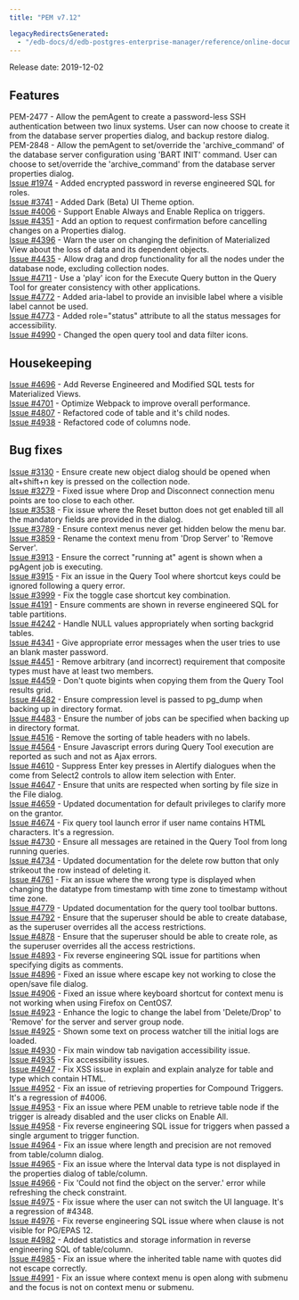 ```yaml
---
title: "PEM v7.12"

legacyRedirectsGenerated:
  - "/edb-docs/d/edb-postgres-enterprise-manager/reference/online-documentation/8.0/pem_release_notes_7_12.html"
---
```


Release date: 2019-12-02

## Features

PEM-2477 - Allow the pemAgent to create a password-less SSH authentication between two linux systems. User can now choose to create it from the database server properties dialog, and backup restore dialog.  
PEM-2848 - Allow the pemAgent to set/override the 'archive_command' of the database server configuration using 'BART INIT' command. User can choose to set/override the 'archive_command' from the database server properties dialog.  
[Issue #1974](https://redmine.postgresql.org/issues/1974) - Added encrypted password in reverse engineered SQL for roles.  
[Issue #3741](https://redmine.postgresql.org/issues/3741) - Added Dark (Beta) UI Theme option.  
[Issue #4006](https://redmine.postgresql.org/issues/4006) - Support Enable Always and Enable Replica on triggers.  
[Issue #4351](https://redmine.postgresql.org/issues/4351) - Add an option to request confirmation before cancelling changes on a Properties dialog.  
[Issue #4396](https://redmine.postgresql.org/issues/4396) - Warn the user on changing the definition of Materialized View about the loss of data and its dependent objects.  
[Issue #4435](https://redmine.postgresql.org/issues/4435) - Allow drag and drop functionality for all the nodes under the database node, excluding collection nodes.  
[Issue #4711](https://redmine.postgresql.org/issues/4711) - Use a 'play' icon for the Execute Query button in the Query Tool for greater consistency with other applications.  
[Issue #4772](https://redmine.postgresql.org/issues/4772) - Added aria-label to provide an invisible label where a visible label cannot be used.  
[Issue #4773](https://redmine.postgresql.org/issues/4773) - Added role="status" attribute to all the status messages for accessibility.  
[Issue #4990](https://redmine.postgresql.org/issues/4990) - Changed the open query tool and data filter icons.

## Housekeeping

[Issue #4696](https://redmine.postgresql.org/issues/4696) - Add Reverse Engineered and Modified SQL tests for Materialized Views.  
[Issue #4701](https://redmine.postgresql.org/issues/4701) - Optimize Webpack to improve overall performance.  
[Issue #4807](https://redmine.postgresql.org/issues/4807) - Refactored code of table and it's child nodes.  
[Issue #4938](https://redmine.postgresql.org/issues/4938) - Refactored code of columns node.

## Bug fixes

[Issue #3130](https://redmine.postgresql.org/issues/3130) - Ensure create new object dialog should be opened when alt+shift+n key is pressed on the collection node.  
[Issue #3279](https://redmine.postgresql.org/issues/3279) - Fixed issue where Drop and Disconnect connection menu points are too close to each other.  
[Issue #3538](https://redmine.postgresql.org/issues/3538) - Fix issue where the Reset button does not get enabled till all the mandatory fields are provided in the dialog.  
[Issue #3789](https://redmine.postgresql.org/issues/3789) - Ensure context menus never get hidden below the menu bar.  
[Issue #3859](https://redmine.postgresql.org/issues/3859) - Rename the context menu from 'Drop Server' to 'Remove Server'.  
[Issue #3913](https://redmine.postgresql.org/issues/3913) - Ensure the correct "running at" agent is shown when a pgAgent job is executing.  
[Issue #3915](https://redmine.postgresql.org/issues/3915) - Fix an issue in the Query Tool where shortcut keys could be ignored following a query error.  
[Issue #3999](https://redmine.postgresql.org/issues/3999) - Fix the toggle case shortcut key combination.  
[Issue #4191](https://redmine.postgresql.org/issues/4191) - Ensure comments are shown in reverse engineered SQL for table partitions.  
[Issue #4242](https://redmine.postgresql.org/issues/4242) - Handle NULL values appropriately when sorting backgrid tables.  
[Issue #4341](https://redmine.postgresql.org/issues/4341) - Give appropriate error messages when the user tries to use an blank master password.  
[Issue #4451](https://redmine.postgresql.org/issues/4451) - Remove arbitrary (and incorrect) requirement that composite types must have at least two members.  
[Issue #4459](https://redmine.postgresql.org/issues/4459) - Don't quote bigints when copying them from the Query Tool results grid.  
[Issue #4482](https://redmine.postgresql.org/issues/4482) - Ensure compression level is passed to pg_dump when backing up in directory format.  
[Issue #4483](https://redmine.postgresql.org/issues/4483) - Ensure the number of jobs can be specified when backing up in directory format.  
[Issue #4516](https://redmine.postgresql.org/issues/4516) - Remove the sorting of table headers with no labels.  
[Issue #4564](https://redmine.postgresql.org/issues/4564) - Ensure Javascript errors during Query Tool execution are reported as such and not as Ajax errors.  
[Issue #4610](https://redmine.postgresql.org/issues/4610) - Suppress Enter key presses in Alertify dialogues when the come from Select2 controls to allow item selection with Enter.  
[Issue #4647](https://redmine.postgresql.org/issues/4647) - Ensure that units are respected when sorting by file size in the File dialog.  
[Issue #4659](https://redmine.postgresql.org/issues/4659) - Updated documentation for default privileges to clarify more on the grantor.  
[Issue #4674](https://redmine.postgresql.org/issues/4674) - Fix query tool launch error if user name contains HTML characters. It's a regression.  
[Issue #4730](https://redmine.postgresql.org/issues/4730) - Ensure all messages are retained in the Query Tool from long running queries.  
[Issue #4734](https://redmine.postgresql.org/issues/4734) - Updated documentation for the delete row button that only strikeout the row instead of deleting it.  
[Issue #4761](https://redmine.postgresql.org/issues/4761) - Fix an issue where the wrong type is displayed when changing the datatype from timestamp with time zone to timestamp without time zone.  
[Issue #4779](https://redmine.postgresql.org/issues/4779) - Updated documentation for the query tool toolbar buttons.  
[Issue #4792](https://redmine.postgresql.org/issues/4792) - Ensure that the superuser should be able to create database, as the superuser overrides all the access restrictions.  
[Issue #4878](https://redmine.postgresql.org/issues/4878) - Ensure that the superuser should be able to create role, as the superuser overrides all the access restrictions.  
[Issue #4893](https://redmine.postgresql.org/issues/4893) - Fix reverse engineering SQL issue for partitions when specifying digits as comments.  
[Issue #4896](https://redmine.postgresql.org/issues/4896) - Fixed an issue where escape key not working to close the open/save file dialog.  
[Issue #4906](https://redmine.postgresql.org/issues/4906) - Fixed an issue where keyboard shortcut for context menu is not working when using Firefox on CentOS7.  
[Issue #4923](https://redmine.postgresql.org/issues/4923) - Enhance the logic to change the label from 'Delete/Drop' to 'Remove' for the server and server group node.  
[Issue #4925](https://redmine.postgresql.org/issues/4925) - Shown some text on process watcher till the initial logs are loaded.  
[Issue #4930](https://redmine.postgresql.org/issues/4930) - Fix main window tab navigation accessibility issue.  
[Issue #4935](https://redmine.postgresql.org/issues/4935) - Fix accessibility issues.  
[Issue #4947](https://redmine.postgresql.org/issues/4947) - Fix XSS issue in explain and explain analyze for table and type which contain HTML.  
[Issue #4952](https://redmine.postgresql.org/issues/4952) - Fix an issue of retrieving properties for Compound Triggers. It's a regression of #4006.  
[Issue #4953](https://redmine.postgresql.org/issues/4953) - Fix an issue where PEM unable to retrieve table node if the trigger is already disabled and the user clicks on Enable All.  
[Issue #4958](https://redmine.postgresql.org/issues/4958) - Fix reverse engineering SQL issue for triggers when passed a single argument to trigger function.  
[Issue #4964](https://redmine.postgresql.org/issues/4964) - Fix an issue where length and precision are not removed from table/column dialog.  
[Issue #4965](https://redmine.postgresql.org/issues/4965) - Fix an issue where the Interval data type is not displayed in the properties dialog of table/column.  
[Issue #4966](https://redmine.postgresql.org/issues/4966) - Fix 'Could not find the object on the server.' error while refreshing the check constraint.  
[Issue #4975](https://redmine.postgresql.org/issues/4975) - Fix issue where the user can not switch the UI language. It's a regression of #4348.  
[Issue #4976](https://redmine.postgresql.org/issues/4976) - Fix reverse engineering SQL issue where when clause is not visible for PG/EPAS 12.  
[Issue #4982](https://redmine.postgresql.org/issues/4982) - Added statistics and storage information in reverse engineering SQL of table/column.  
[Issue #4985](https://redmine.postgresql.org/issues/4985) - Fix an issue where the inherited table name with quotes did not escape correctly.  
[Issue #4991](https://redmine.postgresql.org/issues/4991) - Fix an issue where context menu is open along with submenu and the focus is not on context menu or submenu.
